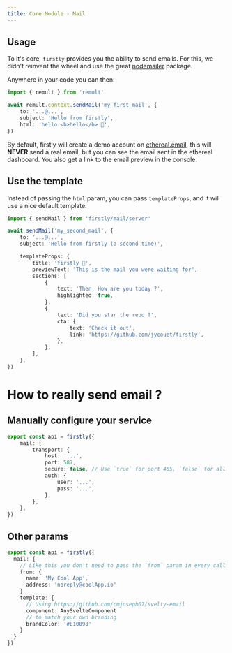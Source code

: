 ```yaml
---
title: Core Module - Mail
---
```


## Usage

To it's core, `firstly` provides you the ability to send emails. For this, we didn't reinvent the
wheel and use the great [nodemailer](https://nodemailer.com/) package.

Anywhere in your code you can then:

```ts
import { remult } from 'remult'

await remult.context.sendMail('my_first_mail', {
	to: '...@...',
	subject: 'Hello from firstly',
	html: 'hello <b>hello</b> 👋',
})
```

By default, firstly will create a demo account on [ethereal.email](https://ethereal.email/), this
will **NEVER** send a real email, but you can see the email sent in the ethereal dashboard. You also
get a link to the email preview in the console.

## Use the template

Instead of passing the `html` param, you can pass `templateProps`, and it will use a nice default
template.

```ts
import { sendMail } from 'firstly/mail/server'

await sendMail('my_second_mail', {
	to: '...@...',
	subject: 'Hello from firstly (a second time)',

	templateProps: {
		title: 'firstly 👋',
		previewText: 'This is the mail you were waiting for',
		sections: [
			{
				text: 'Then, How are you today ?',
				highlighted: true,
			},
			{
				text: 'Did you star the repo ?',
				cta: {
					text: 'Check it out',
					link: 'https://github.com/jycouet/firstly',
				},
			},
		],
	},
})
```

# How to really send email ?

## Manually configure your service

```ts
export const api = firstly({
	mail: {
		transport: {
			host: '...',
			port: 587,
			secure: false, // Use `true` for port 465, `false` for all other ports
			auth: {
				user: '...',
				pass: '...',
			},
		},
	},
})
```

## Other params

```ts
export const api = firstly({
  mail: {
    // Like this you don't need to pass the `from` param in every call
    from: {
      name: 'My Cool App',
      address: 'noreply@coolApp.io'
    }
    template: {
      // Using https://github.com/cmjoseph07/svelty-email
      component: AnySvelteComponent
      // to match your own branding
      brandColor: '#E10098'
    }
  }
})
```
